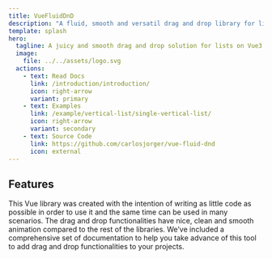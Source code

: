 ```yaml
---
title: VueFluidDnD
description: "A fluid, smooth and versatil drag and drop library for lists with Vue."
template: splash
hero:
  tagline: A juicy and smooth drag and drop solution for lists on Vue3 full animated.
  image:
    file: ../../assets/logo.svg
  actions:
    - text: Read Docs
      link: /introduction/introduction/
      icon: right-arrow
      variant: primary
    - text: Examples
      link: /example/vertical-list/single-vertical-list/
      icon: right-arrow
      variant: secondary
    - text: Source Code
      link: https://github.com/carlosjorger/vue-fluid-dnd
      icon: external
---
```



## Features

<CardGrid>
  <Card title="Easy and flexible" icon="pen">
    This Vue library was created with the intention of writing as little code as
    possible in order to use it and the same time can be used in many scenarios.
  </Card>
  <Card title="Clean and animated" icon="rocket">
    The drag and drop functionalities have nice, clean and smooth animation
    compared to the rest of the libraries.
  </Card>
  <Card title="Fully Documented" icon="open-book">
    We’ve included a comprehensive set of documentation to help you take advance
    of this tool to add drag and drop functionalities to your projects.
  </Card>
</CardGrid>
